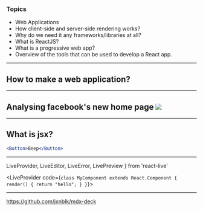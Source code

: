 
### Topics
<ul>
  <Appear>
    <li>Web Applications</li>
    <li>How client-side and server-side rendering works?</li>
    <li>Why do we need it any frameworks/libraries at all?</li>
    <li>What is ReactJS?</li>
    <li>What is a progressive web app?</li>
    <li>Overview of the tools that can be used to develop a React app.</li>
  </Appear>
</ul>

---
How to make a web application?
---

---

Analysing facebook's new home page
<img src={fbImage} />
---

---
## What is jsx?


```jsx
<Button>Beep</Button>
```

---
  LiveProvider,
  LiveEditor,
  LiveError,
  LivePreview
} from 'react-live'

<LiveProvider code={`class MyComponent extends React.Component {
  render() {
    return "hello";
  }
}`}>
  <LiveEditor />
  <LiveError />
  <LivePreview />
</LiveProvider>

---

<https://github.com/jxnblk/mdx-deck>